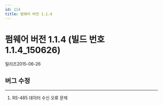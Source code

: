 ```yaml
---
id: 114
title: 펌웨어 버전 1.1.4
---
```


# 펌웨어 버전 1.1.4 (빌드 번호 1.1.4_150626)

릴리즈<Separator/>2015-06-26


## 버그 수정

---

1. RS-485 데이터 수신 오류 문제